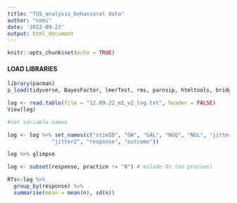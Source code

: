 ---
title: "TUS_analysis_behavioral data"
author: "nomi"
date: '2022-09-23'
output: html_document
---


```{r setup, include=FALSE}
knitr::opts_chunk$set(echo = TRUE)
```

#### LOAD LIBRARIES
```{r}
library(pacman)
p_load(tidyverse, BayesFactor, lmerTest, rms, parnsip, htmltools, bridgesampling, rstanarm)
```


```{r}

log <- read.table(file = "12.09.22_m1_v2_log.txt", header = FALSE)
View(log)
```

```{r}
#set variable names

log <- log %>% set_names(c("stimID", "GW", "GAL", "NGQ", "NGL", "jitter1", 
              "jitter2", "response", "outcome"))

log %>% glimpse
```
```{r}
log <- subset(response, practice != "0") # exlude 0s (no presses)

```

```{r}
RTs<-log %>% 
  group_by(response) %>% 
  summarise(mean = mean(n), sd(n)) 
```

